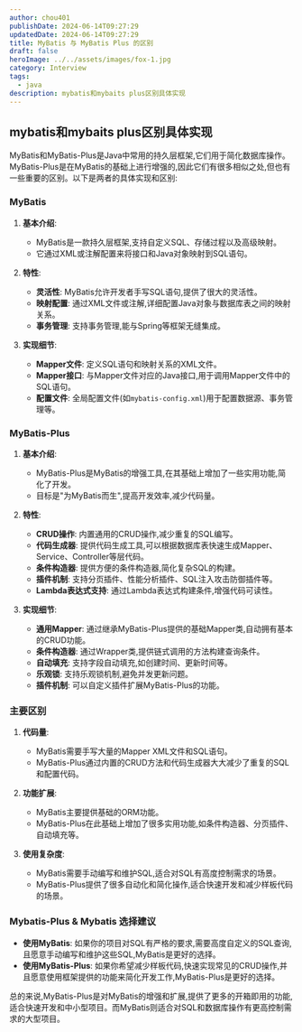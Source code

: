 ```yaml
---
author: chou401
publishDate: 2024-06-14T09:27:29
updatedDate: 2024-06-14T09:27:29
title: MyBatis 与 MyBatis Plus 的区别
draft: false
heroImage: ../../assets/images/fox-1.jpg
category: Interview
tags:
  - java
description: mybatis和mybaits plus区别具体实现
---
```


## mybatis和mybaits plus区别具体实现

MyBatis和MyBatis-Plus是Java中常用的持久层框架,它们用于简化数据库操作。MyBatis-Plus是在MyBatis的基础上进行增强的,因此它们有很多相似之处,但也有一些重要的区别。以下是两者的具体实现和区别:

### MyBatis

1. **基本介绍**:

   - MyBatis是一款持久层框架,支持自定义SQL、存储过程以及高级映射。
   - 它通过XML或注解配置来将接口和Java对象映射到SQL语句。

2. **特性**:

   - **灵活性**: MyBatis允许开发者手写SQL语句,提供了很大的灵活性。
   - **映射配置**: 通过XML文件或注解,详细配置Java对象与数据库表之间的映射关系。
   - **事务管理**: 支持事务管理,能与Spring等框架无缝集成。

3. **实现细节**:
   - **Mapper文件**: 定义SQL语句和映射关系的XML文件。
   - **Mapper接口**: 与Mapper文件对应的Java接口,用于调用Mapper文件中的SQL语句。
   - **配置文件**: 全局配置文件(如`mybatis-config.xml`)用于配置数据源、事务管理等。

### MyBatis-Plus

1. **基本介绍**:

   - MyBatis-Plus是MyBatis的增强工具,在其基础上增加了一些实用功能,简化了开发。
   - 目标是"为MyBatis而生",提高开发效率,减少代码量。

2. **特性**:

   - **CRUD操作**: 内置通用的CRUD操作,减少重复的SQL编写。
   - **代码生成器**: 提供代码生成工具,可以根据数据库表快速生成Mapper、Service、Controller等层代码。
   - **条件构造器**: 提供方便的条件构造器,简化复杂SQL的构建。
   - **插件机制**: 支持分页插件、性能分析插件、SQL注入攻击防御插件等。
   - **Lambda表达式支持**: 通过Lambda表达式构建条件,增强代码可读性。

3. **实现细节**:
   - **通用Mapper**: 通过继承MyBatis-Plus提供的基础Mapper类,自动拥有基本的CRUD功能。
   - **条件构造器**: 通过Wrapper类,提供链式调用的方法构建查询条件。
   - **自动填充**: 支持字段自动填充,如创建时间、更新时间等。
   - **乐观锁**: 支持乐观锁机制,避免并发更新问题。
   - **插件机制**: 可以自定义插件扩展MyBatis-Plus的功能。

### 主要区别

1. **代码量**:

   - MyBatis需要手写大量的Mapper XML文件和SQL语句。
   - MyBatis-Plus通过内置的CRUD方法和代码生成器大大减少了重复的SQL和配置代码。

2. **功能扩展**:

   - MyBatis主要提供基础的ORM功能。
   - MyBatis-Plus在此基础上增加了很多实用功能,如条件构造器、分页插件、自动填充等。

3. **使用复杂度**:
   - MyBatis需要手动编写和维护SQL,适合对SQL有高度控制需求的场景。
   - MyBatis-Plus提供了很多自动化和简化操作,适合快速开发和减少样板代码的场景。

### Mybatis-Plus & Mybatis 选择建议

- **使用MyBatis**: 如果你的项目对SQL有严格的要求,需要高度自定义的SQL查询,且愿意手动编写和维护这些SQL,MyBatis是更好的选择。
- **使用MyBatis-Plus**: 如果你希望减少样板代码,快速实现常见的CRUD操作,并且愿意使用框架提供的功能来简化开发工作,MyBatis-Plus是更好的选择。

总的来说,MyBatis-Plus是对MyBatis的增强和扩展,提供了更多的开箱即用的功能,适合快速开发和中小型项目。而MyBatis则适合对SQL和数据库操作有更高控制需求的大型项目。
